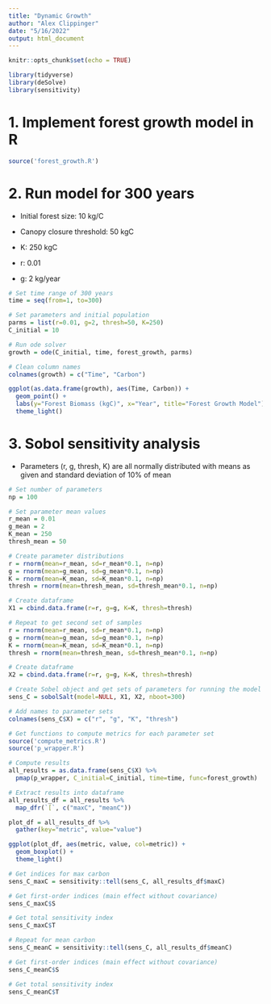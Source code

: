 ```yaml
---
title: "Dynamic Growth"
author: "Alex Clippinger"
date: "5/16/2022"
output: html_document
---
```


```r
knitr::opts_chunk$set(echo = TRUE)

library(tidyverse)
library(deSolve)
library(sensitivity)
```

# 1. Implement forest growth model in R

```r
source('forest_growth.R')
```

# 2. Run model for 300 years

- Initial forest size: 10 kg/C

- Canopy closure threshold: 50 kgC

- K: 250 kgC

- r: 0.01

- g: 2 kg/year

```r
# Set time range of 300 years
time = seq(from=1, to=300)

# Set parameters and initial population
parms = list(r=0.01, g=2, thresh=50, K=250)
C_initial = 10

# Run ode solver
growth = ode(C_initial, time, forest_growth, parms)

# Clean column names
colnames(growth) = c("Time", "Carbon")
```

```r
ggplot(as.data.frame(growth), aes(Time, Carbon)) + 
  geom_point() +
  labs(y="Forest Biomass (kgC)", x="Year", title="Forest Growth Model") +
  theme_light()
```

# 3. Sobol sensitivity analysis

- Parameters (r, g, thresh, K) are all normally distributed with means as given and standard deviation of 10% of mean

```r
# Set number of parameters
np = 100

# Set parameter mean values
r_mean = 0.01
g_mean = 2
K_mean = 250
thresh_mean = 50

# Create parameter distributions
r = rnorm(mean=r_mean, sd=r_mean*0.1, n=np)
g = rnorm(mean=g_mean, sd=g_mean*0.1, n=np)
K = rnorm(mean=K_mean, sd=K_mean*0.1, n=np)
thresh = rnorm(mean=thresh_mean, sd=thresh_mean*0.1, n=np)

# Create dataframe
X1 = cbind.data.frame(r=r, g=g, K=K, thresh=thresh)

# Repeat to get second set of samples
r = rnorm(mean=r_mean, sd=r_mean*0.1, n=np)
g = rnorm(mean=g_mean, sd=g_mean*0.1, n=np)
K = rnorm(mean=K_mean, sd=K_mean*0.1, n=np)
thresh = rnorm(mean=thresh_mean, sd=thresh_mean*0.1, n=np)

# Create dataframe
X2 = cbind.data.frame(r=r, g=g, K=K, thresh=thresh)

# Create Sobel object and get sets of parameters for running the model
sens_C = sobolSalt(model=NULL, X1, X2, nboot=300)

# Add names to parameter sets
colnames(sens_C$X) = c("r", "g", "K", "thresh")

# Get functions to compute metrics for each parameter set
source('compute_metrics.R')
source('p_wrapper.R')

# Compute results
all_results = as.data.frame(sens_C$X) %>% 
  pmap(p_wrapper, C_initial=C_initial, time=time, func=forest_growth)

# Extract results into dataframe
all_results_df = all_results %>% 
  map_dfr(`[`, c("maxC", "meanC"))
```

```r
plot_df = all_results_df %>% 
  gather(key="metric", value="value")

ggplot(plot_df, aes(metric, value, col=metric)) +
  geom_boxplot() +
  theme_light()
```

```r
# Get indices for max carbon
sens_C_maxC = sensitivity::tell(sens_C, all_results_df$maxC)

# Get first-order indices (main effect without covariance)
sens_C_maxC$S

# Get total sensitivity index
sens_C_maxC$T

# Repeat for mean carbon
sens_C_meanC = sensitivity::tell(sens_C, all_results_df$meanC)

# Get first-order indices (main effect without covariance)
sens_C_meanC$S

# Get total sensitivity index
sens_C_meanC$T
```

